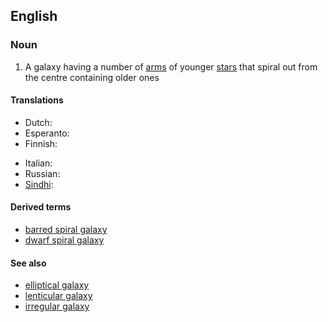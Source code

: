 ==English==

===Noun===
{{wikipedia}}
{{en-noun|sg=[[spiral]] [[galaxy]]|spiral galaxies}}

# {{galaxy}} A galaxy having a number of [[arm]]s of younger [[star]]s that spiral out from the centre containing older ones

====Translations====
{{trans-top|spiral galaxy}}
* Dutch: {{t-|nl|spiraalstelsel|n}}
* Esperanto: {{t-|eo|spirala galaksio|xs=Esperanto}}
* Finnish: {{t-|fi|kierteisgalaksi}}
{{trans-mid}}
* Italian: {{t-|it|galassia spirale|f}}
* Russian: {{t|ru|спиральная галактика|f|tr=spirál'naja galáktika}}
* [[Sindhi]]: {{sd-Arab|گھنڊيدار ڪهڪشان}} {{f}}
{{trans-bottom}}

====Derived terms====
* [[barred spiral galaxy]]
* [[dwarf spiral galaxy]]

====See also====
* [[elliptical galaxy]]
* [[lenticular galaxy]]
* [[irregular galaxy]]
